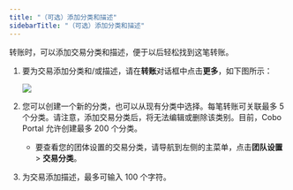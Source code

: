 ```yaml
---
title: "（可选）添加分类和描述"
sidebarTitle: "（可选）添加分类和描述"
---
```

转账时，可以添加交易分类和描述，便于以后轻松找到这笔转账。

1. 要为交易添加分类和/或描述，请在**转账**对话框中点击**更多**，如下图所示：

   <img src="/cn/images/transfers/more.png" className="screenshot_modal"/>

2. 您可以创建一个新的分类，也可以从现有分类中选择。每笔转账可关联最多 5 个分类。请注意，添加交易分类后，将无法编辑或删除该类别。目前，Cobo Portal 允许创建最多 200 个分类。
    - 要查看您的团体设置的交易分类，请导航到左侧的主菜单，点击**团队设置** > **交易分类**。
3. 为交易添加描述，最多可输入 100 个字符。